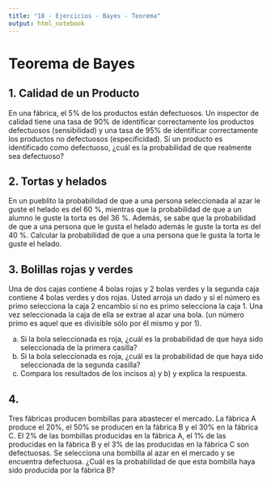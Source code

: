 ```yaml
---
title: "18 - Ejercicios - Bayes - Teorema"
output: html_notebook
---
```


# Teorema de Bayes

## 1. Calidad de un Producto

En una fábrica, el 5% de los productos están defectuosos. Un inspector de calidad tiene una tasa de 90% de identificar correctamente los productos defectuosos (sensibilidad) y una tasa de 95% de identificar correctamente los productos no defectuosos (especificidad). Si un producto es identificado como defectuoso, ¿cuál es la probabilidad de que realmente sea defectuoso?

## 2. Tortas y helados

En un pueblito la probabilidad de que a una persona seleccionada al azar le guste el helado es del 60 %, mientras que la probabilidad de que a un alumno le guste la torta es del 36 %. Además, se sabe que la probabilidad de que a una persona que le gusta el helado además le guste la torta es del 40 %. Calcular la probabilidad de que a una persona que le gusta la torta le guste el helado.

## 3. Bolillas rojas y verdes

Una de dos cajas contiene 4 bolas rojas y 2 bolas verdes y la segunda caja contiene 4 bolas verdes y dos rojas. Usted arroja un dado y si el número es primo selecciona la caja 2 encambio si no es primo selecciona la caja 1. Una vez seleccionada la caja de ella se extrae al azar una bola.
(un número primo es aquel que es divisible sólo por él mismo y por 1).

a) Si la bola seleccionada es roja, ¿cuál es la probabilidad de que haya sido seleccionada de la primera casilla?
b) Si la bola seleccionada es roja, ¿cuál es la probabilidad de que haya sido seleccionada de la segunda casilla?
c) Compara los resultados de los incisos a) y b) y explica la respuesta.

## 4. 

Tres fábricas producen bombillas para abastecer el mercado. La fábrica A produce el 20%, el 50% se producen en la fábrica B y el 30% en la fábrica C.
El 2% de las bombillas producidas en la fábrica A, el 1% de las producidas en la fábrica B y el 3% de las producidas en la fábrica C son defectuosas.
Se selecciona una bombilla al azar en el mercado y se encuentra defectuosa. ¿Cuál es la probabilidad de que esta bombilla haya sido producida por la fábrica B?

